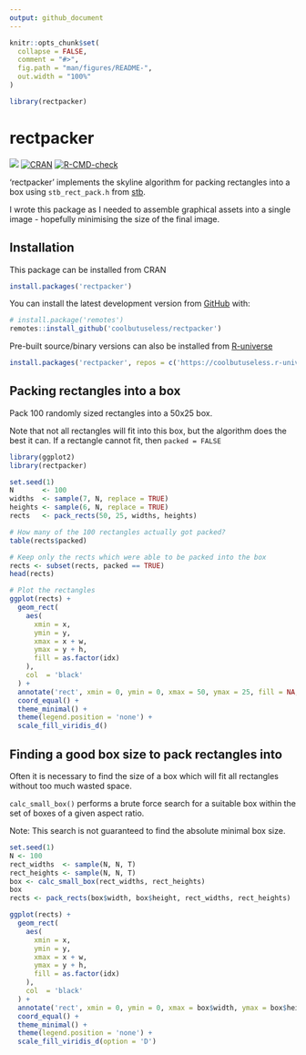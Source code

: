 ```yaml
---
output: github_document
---
```


<!-- README.md is generated from README.Rmd. Please edit that file -->

```r
knitr::opts_chunk$set(
  collapse = FALSE,
  comment = "#>",
  fig.path = "man/figures/README-",
  out.width = "100%"
)

library(rectpacker)
```

# rectpacker

<!-- badges: start -->
![](https://img.shields.io/badge/cool-useless-green.svg)
[![CRAN](https://www.r-pkg.org/badges/version/rectpacker)](https://CRAN.R-project.org/package=rectpacker)
[![R-CMD-check](https://github.com/coolbutuseless/rectpacker/actions/workflows/R-CMD-check.yaml/badge.svg)](https://github.com/coolbutuseless/rectpacker/actions/workflows/R-CMD-check.yaml)
<!-- badges: end -->

'rectpacker' implements the skyline algorithm for packing rectangles into a box
using `stb_rect_pack.h` from [stb](https://github.com/nothings/stb).

I wrote this package as I needed to assemble graphical assets
into a single image - hopefully minimising the size of the final image.


## Installation

This package can be installed from CRAN

``` r
install.packages('rectpacker')
```

You can install the latest development version from
[GitHub](https://github.com/coolbutuseless/rectpacker) with:

``` r
# install.package('remotes')
remotes::install_github('coolbutuseless/rectpacker')
```

Pre-built source/binary versions can also be installed from
[R-universe](https://r-universe.dev)

``` r
install.packages('rectpacker', repos = c('https://coolbutuseless.r-universe.dev', 'https://cloud.r-project.org'))
```

## Packing rectangles into a box

Pack 100 randomly sized rectangles into a 50x25 box.

Note that not all rectangles will fit into this box, but the algorithm does 
the best it can. If a rectangle cannot fit, then `packed = FALSE`

```r
library(ggplot2)
library(rectpacker)

set.seed(1)
N       <- 100
widths  <- sample(7, N, replace = TRUE)
heights <- sample(6, N, replace = TRUE)
rects   <- pack_rects(50, 25, widths, heights)

# How many of the 100 rectangles actually got packed?
table(rects$packed)

# Keep only the rects which were able to be packed into the box
rects <- subset(rects, packed == TRUE)
head(rects)

# Plot the rectangles
ggplot(rects) +
  geom_rect(
    aes(
      xmin = x,
      ymin = y,
      xmax = x + w,
      ymax = y + h,
      fill = as.factor(idx)
    ),
    col  = 'black'
  ) + 
  annotate('rect', xmin = 0, ymin = 0, xmax = 50, ymax = 25, fill = NA, col = 'red') + 
  coord_equal() + 
  theme_minimal() + 
  theme(legend.position = 'none') + 
  scale_fill_viridis_d()
```


## Finding a good box size to pack rectangles into

Often it is necessary to find the size of a box which will fit all rectangles
without too much wasted space.

`calc_small_box()` performs a brute force search for a suitable box within the 
set of boxes of a given aspect ratio.

Note: This search is not guaranteed to find the absolute minimal box size.

```r
set.seed(1)
N <- 100
rect_widths  <- sample(N, N, T)
rect_heights <- sample(N, N, T)
box <- calc_small_box(rect_widths, rect_heights)
box
rects <- pack_rects(box$width, box$height, rect_widths, rect_heights)

ggplot(rects) +
  geom_rect(
    aes(
      xmin = x,
      ymin = y,
      xmax = x + w,
      ymax = y + h,
      fill = as.factor(idx)
    ),
    col  = 'black'
  ) + 
  annotate('rect', xmin = 0, ymin = 0, xmax = box$width, ymax = box$height, fill = NA, col = 'red') + 
  coord_equal() + 
  theme_minimal() + 
  theme(legend.position = 'none') + 
  scale_fill_viridis_d(option = 'D')
```



